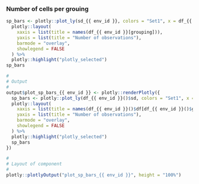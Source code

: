 
### Number of cells per grouing

<!-- Component created on {{ date }} -->

```r
sp_bars <- plotly::plot_ly(sd_{{ env_id }}, colors = "Set1", x = df_{{ env_id }}[[grouping]], color = df_{{ env_id }}[[grouping]]) %>%
  plotly::layout(
    xaxis = list(title = names(df_{{ env_id }}[grouping])),
    yaxis = list(title = "Number of observations"),
    barmode = "overlay",
    showlegend = FALSE
  ) %>%
  plotly::highlight("plotly_selected")
sp_bars
```

```r
#
# Output
#
output$plot_sp_bars_{{ env_id }} <- plotly::renderPlotly({
  sp_bars <- plotly::plot_ly(df_{{ env_id }}()$sd, colors = "Set1", x = df_{{ env_id }}()$df[[df_{{ env_id }}()$grouping]], color = df_{{ env_id }}()$df[[df_{{ env_id }}()$grouping]]) %>%
  plotly::layout(
    xaxis = list(title = names(df_{{ env_id }}()$df[df_{{ env_id }}()$grouping])),
    yaxis = list(title = "Number of observations"),
    barmode = "overlay",
    showlegend = FALSE
  ) %>%
  plotly::highlight("plotly_selected")
  sp_bars
})

#
# Layout of component
#
plotly::plotlyOutput("plot_sp_bars_{{ env_id }}", height = "100%")
```

